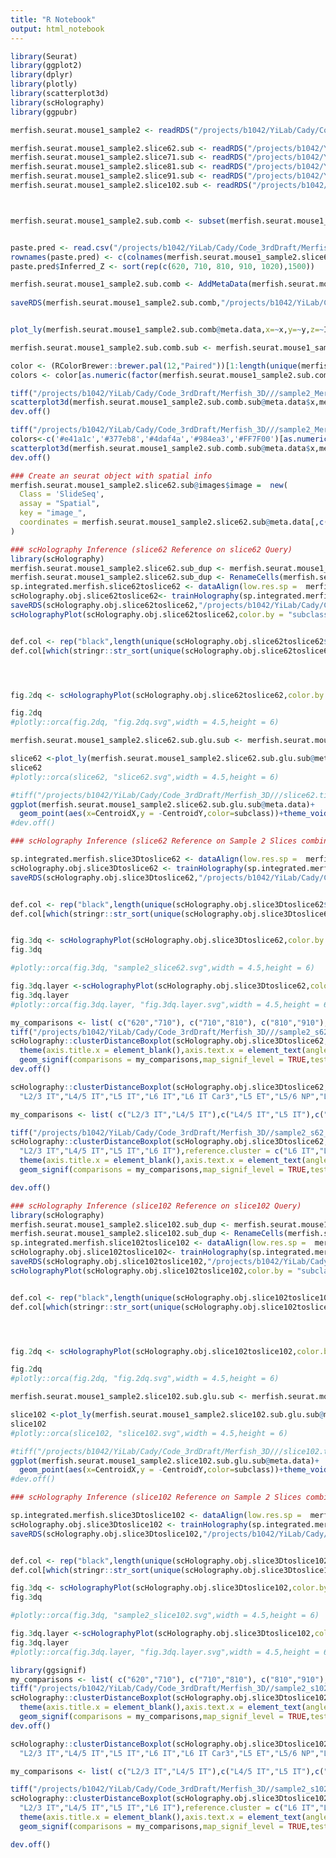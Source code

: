 ```yaml
---
title: "R Notebook"
output: html_notebook
---
```


```r
library(Seurat)
library(ggplot2)
library(dplyr)
library(plotly)
library(scatterplot3d)
library(scHolography)
library(ggpubr)

merfish.seurat.mouse1_sample2 <- readRDS("/projects/b1042/YiLab/Cady/Code_3rdDraft/Merfish_3D//merfish.seurat.mouse1_sample2.rds")
```


```r
merfish.seurat.mouse1_sample2.slice62.sub <- readRDS("/projects/b1042/YiLab/Cady/Code_3rdDraft/Merfish_3D/paste_sample2/mouse1_slice62_1500sub.rds")
merfish.seurat.mouse1_sample2.slice71.sub <- readRDS("/projects/b1042/YiLab/Cady/Code_3rdDraft/Merfish_3D/paste_sample2/mouse1_slice71_1500sub.rds")
merfish.seurat.mouse1_sample2.slice81.sub <- readRDS("/projects/b1042/YiLab/Cady/Code_3rdDraft/Merfish_3D/paste_sample2/mouse1_slice81_1500sub.rds")
merfish.seurat.mouse1_sample2.slice91.sub <- readRDS("/projects/b1042/YiLab/Cady/Code_3rdDraft/Merfish_3D/paste_sample2/mouse1_slice91_1500sub.rds")
merfish.seurat.mouse1_sample2.slice102.sub <- readRDS("/projects/b1042/YiLab/Cady/Code_3rdDraft/Merfish_3D/paste_sample2/mouse1_slice102_1500sub.rds")



merfish.seurat.mouse1_sample2.sub.comb <- subset(merfish.seurat.mouse1_sample2, cells=c(colnames(merfish.seurat.mouse1_sample2.slice62.sub),colnames(merfish.seurat.mouse1_sample2.slice71.sub),colnames(merfish.seurat.mouse1_sample2.slice81.sub),colnames(merfish.seurat.mouse1_sample2.slice91.sub),colnames(merfish.seurat.mouse1_sample2.slice102.sub)))


paste.pred <- read.csv("/projects/b1042/YiLab/Cady/Code_3rdDraft/Merfish_3D/paste_sample2/filename.csv")
rownames(paste.pred) <- c(colnames(merfish.seurat.mouse1_sample2.slice62.sub),colnames(merfish.seurat.mouse1_sample2.slice71.sub),colnames(merfish.seurat.mouse1_sample2.slice81.sub),colnames(merfish.seurat.mouse1_sample2.slice91.sub),colnames(merfish.seurat.mouse1_sample2.slice102.sub))
paste.pred$Inferred_Z <- sort(rep(c(620, 710, 810, 910, 1020),1500))

merfish.seurat.mouse1_sample2.sub.comb <- AddMetaData(merfish.seurat.mouse1_sample2.sub.comb, metadata = paste.pred[,c("x","y","Inferred_Z")])
 
saveRDS(merfish.seurat.mouse1_sample2.sub.comb,"/projects/b1042/YiLab/Cady/Code_3rdDraft/Merfish_3D/paste_sample2/merfish.seurat.mouse1_sample2.sub.comb.rds")


plot_ly(merfish.seurat.mouse1_sample2.sub.comb@meta.data,x=~x,y=~y,z=~Inferred_Z,color=~subclass,colors = "Paired", marker = list(size = 2))%>% add_markers()
```
```r

merfish.seurat.mouse1_sample2.sub.comb.sub <- merfish.seurat.mouse1_sample2.sub.comb[,which(merfish.seurat.mouse1_sample2.sub.comb$class_label%in%"Glutamatergic")]

color <- (RColorBrewer::brewer.pal(12,"Paired"))[1:length(unique(merfish.seurat.mouse1_sample2.sub.comb.sub@meta.data$subclass))] 
colors <- color[as.numeric(factor(merfish.seurat.mouse1_sample2.sub.comb.sub@meta.data$subclass,levels = stringr::str_sort(unique(merfish.seurat.mouse1_sample2.sub.comb.sub@meta.data$subclass),numeric = T)))]

tiff("/projects/b1042/YiLab/Cady/Code_3rdDraft/Merfish_3D///sample2_Merfish.dist.3D.layer.tiff", units="in", width=8, height=6, res=600)
scatterplot3d(merfish.seurat.mouse1_sample2.sub.comb.sub@meta.data$x,merfish.seurat.mouse1_sample2.sub.comb.sub@meta.data$y,merfish.seurat.mouse1_sample2.sub.comb.sub@meta.data$Inferred_Z, pch = 16, grid=T, box=FALSE,color=colors, xlab = "x",ylab = "y",zlab = "z")
dev.off()

tiff("/projects/b1042/YiLab/Cady/Code_3rdDraft/Merfish_3D///sample2_Merfish.dist.3D.layer.zlayer.tiff", units="in", width=8, height=6, res=600)
colors<-c('#e41a1c','#377eb8','#4daf4a','#984ea3','#FF7F00')[as.numeric(factor(merfish.seurat.mouse1_sample2.sub.comb.sub@meta.data$Inferred_Z))]
scatterplot3d(merfish.seurat.mouse1_sample2.sub.comb.sub@meta.data$x,merfish.seurat.mouse1_sample2.sub.comb.sub@meta.data$y,merfish.seurat.mouse1_sample2.sub.comb.sub@meta.data$Inferred_Z, pch = 16, grid=T, box=FALSE,color=colors, angle = 70,xlab = "x",ylab = "y",zlab = "z")
dev.off()
```

```r
### Create an seurat object with spatial info
merfish.seurat.mouse1_sample2.slice62.sub@images$image =  new(
  Class = 'SlideSeq',
  assay = "Spatial",
  key = "image_",
  coordinates = merfish.seurat.mouse1_sample2.slice62.sub@meta.data[,c("CentroidX","CentroidY")]
)
```

```r
### scHolography Inference (slice62 Reference on slice62 Query)
library(scHolography)
merfish.seurat.mouse1_sample2.slice62.sub_dup <- merfish.seurat.mouse1_sample2.slice62.sub
merfish.seurat.mouse1_sample2.slice62.sub_dup <- RenameCells(merfish.seurat.mouse1_sample2.slice62.sub_dup, paste0(colnames(merfish.seurat.mouse1_sample2.slice62.sub_dup),"_dup")) 
sp.integrated.merfish.slice62toslice62 <- dataAlign(low.res.sp =  merfish.seurat.mouse1_sample2.slice62.sub_dup,high.res.sp =  merfish.seurat.mouse1_sample2.slice62.sub,scProcessed = T,stProcessed = T,future.size = 7000)
scHolography.obj.slice62toslice62<- trainHolography(sp.integrated.merfish.slice62toslice62)
saveRDS(scHolography.obj.slice62toslice62,"/projects/b1042/YiLab/Cady/Code_3rdDraft/Merfish_3D/paste_sample2//merfish.slice62toslice62.rds")
scHolographyPlot(scHolography.obj.slice62toslice62,color.by = "subclass")


def.col <- rep("black",length(unique(scHolography.obj.slice62toslice62$scHolography.sc$subclass)))
def.col[which(stringr::str_sort(unique(scHolography.obj.slice62toslice62$scHolography.sc$subclass),numeric = T)%in%stringr::str_sort(unique(scHolography.obj.slice62toslice62$scHolography.sc$subclass[which(scHolography.obj.slice62toslice62$scHolography.sc$class_label%in%"Glutamatergic")]),numeric = T))] <-(RColorBrewer::brewer.pal(12,"Paired"))[1:9] 




fig.2dq <- scHolographyPlot(scHolography.obj.slice62toslice62,color.by = "subclass",cells =which(scHolography.obj.slice62toslice62$scHolography.sc$class_label%in%"Glutamatergic") ,color = def.col)%>% plotly::layout(scene = list(camera = list(eye = list(x = 2.25, z = 0, y = 0))))

fig.2dq
#plotly::orca(fig.2dq, "fig.2dq.svg",width = 4.5,height = 6)
```

```r
merfish.seurat.mouse1_sample2.slice62.sub.glu.sub <- merfish.seurat.mouse1_sample2.slice62.sub[,which(merfish.seurat.mouse1_sample2.slice62.sub$class_label%in%"Glutamatergic")]

slice62 <-plot_ly(merfish.seurat.mouse1_sample2.slice62.sub.glu.sub@meta.data,x=~CentroidX,y=~-CentroidY,color=~subclass,colors = "Paired", marker = list(size = 3))%>% add_markers()
slice62
#plotly::orca(slice62, "slice62.svg",width = 4.5,height = 6)

#tiff("/projects/b1042/YiLab/Cady/Code_3rdDraft/Merfish_3D///slice62.tiff", units="in", width=8, height=7, res=600)
ggplot(merfish.seurat.mouse1_sample2.slice62.sub.glu.sub@meta.data)+
  geom_point(aes(x=CentroidX,y = -CentroidY,color=subclass))+theme_void()+scale_color_brewer(palette = "Paired")+theme(axis.title = element_blank(),axis.text = element_blank(),axis.ticks = element_blank())+Seurat::NoLegend()
#dev.off()
```

```r
### scHolography Inference (slice62 Reference on Sample 2 Slices combined query)

sp.integrated.merfish.slice3Dtoslice62 <- dataAlign(low.res.sp =  merfish.seurat.mouse1_sample2.slice62.sub_dup,high.res.sp =  merfish.seurat.mouse1_sample2.sub.comb,scProcessed = T,stProcessed = T,future.size = 7000)
scHolography.obj.slice3Dtoslice62 <- trainHolography(sp.integrated.merfish.slice3Dtoslice62)
saveRDS(scHolography.obj.slice3Dtoslice62,"/projects/b1042/YiLab/Cady/Code_3rdDraft/Merfish_3D/paste_sample2//merfish.slice3Dtoslice62.rds")


def.col <- rep("black",length(unique(scHolography.obj.slice3Dtoslice62$scHolography.sc$subclass)))
def.col[which(stringr::str_sort(unique(scHolography.obj.slice3Dtoslice62$scHolography.sc$subclass),numeric = T)%in%stringr::str_sort(unique(scHolography.obj.slice3Dtoslice62$scHolography.sc$subclass[which(scHolography.obj.slice3Dtoslice62$scHolography.sc$class_label%in%"Glutamatergic")]),numeric = T))] <-(RColorBrewer::brewer.pal(12,"Paired"))[1:9] 


fig.3dq <- scHolographyPlot(scHolography.obj.slice3Dtoslice62,color.by = "subclass",cells =which(scHolography.obj.slice3Dtoslice62$scHolography.sc$class_label%in%"Glutamatergic") ,color = def.col)%>% plotly::layout(scene = list(camera = list(eye = list(x = 0, z = 0.25, y = 1.75))))
fig.3dq

#plotly::orca(fig.3dq, "sample2_slice62.svg",width = 4.5,height = 6)
```


```r
fig.3dq.layer <-scHolographyPlot(scHolography.obj.slice3Dtoslice62,color.by = "Inferred_Z",cells =which(scHolography.obj.slice3Dtoslice62$scHolography.sc$class_label%in%"Glutamatergic"),color = c('#e41a1c','#377eb8','#4daf4a','#984ea3','#FF7F00'))%>% plotly::layout(scene = list(camera = list(eye = list(x = 0, z = 1.75, y = 0))))
fig.3dq.layer
#plotly::orca(fig.3dq.layer, "fig.3dq.layer.svg",width = 4.5,height = 6)
```

```r

my_comparisons <- list( c("620","710"), c("710","810"), c("810","910"), c("910","1020"),c("620","810"),c("810","1020"))
tiff("/projects/b1042/YiLab/Cady/Code_3rdDraft/Merfish_3D///sample2_s62_Cortex.dist.3D.layer.tiff", units="in", width=5, height=6, res=600)
scHolography::clusterDistanceBoxplot(scHolography.obj.slice3Dtoslice62,annotationToUse = "Inferred_Z",query.cluster.list = c("620", "710", "810", "910","1020"),reference.cluster = c("620"))+ theme(legend.position = "none")+scale_fill_manual(values = c('#e41a1c','#377eb8','#4daf4a','#984ea3','#FF7F00'))+theme_classic()+ 
  theme(axis.title.x = element_blank(),axis.text.x = element_text(angle = 45,hjust=1),axis.title.y = element_text(size = 16,face = "bold"),axis.text = element_text(size = 15,face = "bold"))+NoLegend()+ylab("SMN Distance to slice 620")+ 
  geom_signif(comparisons = my_comparisons,map_signif_level = TRUE,test.args = list(size=5),y_position = c(rep(2.55,4),rep(2.65,2)))
dev.off()
```


```r
scHolography::clusterDistanceBoxplot(scHolography.obj.slice3Dtoslice62,annotationToUse = "subclass",query.cluster.list = c(
  "L2/3 IT","L4/5 IT","L5 IT","L6 IT","L6 IT Car3","L5 ET","L5/6 NP","L6 CT","L6b"),reference.cluster = c("L6 CT","L6b"))+ theme(legend.position = "none")+scale_fill_manual(values = color[c(1,2,4,7,8,3,5,6,9)])

my_comparisons <- list( c("L2/3 IT","L4/5 IT"),c("L4/5 IT","L5 IT"),c("L5 IT","L6 IT"))

tiff("/projects/b1042/YiLab/Cady/Code_3rdDraft/Merfish_3D//sample2_s62_Cortex.dist.3D.tiff", units="in", width=5, height=6, res=600)
scHolography::clusterDistanceBoxplot(scHolography.obj.slice3Dtoslice62,annotationToUse = "subclass",query.cluster.list = c(
  "L2/3 IT","L4/5 IT","L5 IT","L6 IT"),reference.cluster = c("L6 IT","L6 IT Car3","L6 CT","L6b"))+ theme(legend.position = "none")+scale_fill_manual(values = color[c(1,2,4,7,8,3,5,6,9)])+theme_classic()+ ylim(c(.9,7.5))+
  theme(axis.title.x = element_blank(),axis.text.x = element_text(angle = 45,hjust=1),axis.title.y = element_text(size = 16,face = "bold"),axis.text = element_text(size = 15,face = "bold"))+NoLegend()+ylab("SMN Distance to L6")+ 
  geom_signif(comparisons = my_comparisons,map_signif_level = TRUE,test.args = list(size=5))

dev.off()
```



```r
### scHolography Inference (slice102 Reference on slice102 Query)
library(scHolography)
merfish.seurat.mouse1_sample2.slice102.sub_dup <- merfish.seurat.mouse1_sample2.slice102.sub
merfish.seurat.mouse1_sample2.slice102.sub_dup <- RenameCells(merfish.seurat.mouse1_sample2.slice102.sub_dup, paste0(colnames(merfish.seurat.mouse1_sample2.slice102.sub_dup),"_dup")) 
sp.integrated.merfish.slice102toslice102 <- dataAlign(low.res.sp =  merfish.seurat.mouse1_sample2.slice102.sub_dup,high.res.sp =  merfish.seurat.mouse1_sample2.slice102.sub,scProcessed = T,stProcessed = T,future.size = 7000)
scHolography.obj.slice102toslice102<- trainHolography(sp.integrated.merfish.slice102toslice102)
saveRDS(scHolography.obj.slice102toslice102,"/projects/b1042/YiLab/Cady/Code_3rdDraft/Merfish_3D/paste_sample2//merfish.slice102toslice102.rds")
scHolographyPlot(scHolography.obj.slice102toslice102,color.by = "subclass")


def.col <- rep("black",length(unique(scHolography.obj.slice102toslice102$scHolography.sc$subclass)))
def.col[which(stringr::str_sort(unique(scHolography.obj.slice102toslice102$scHolography.sc$subclass),numeric = T)%in%stringr::str_sort(unique(scHolography.obj.slice102toslice102$scHolography.sc$subclass[which(scHolography.obj.slice102toslice102$scHolography.sc$class_label%in%"Glutamatergic")]),numeric = T))] <-(RColorBrewer::brewer.pal(12,"Paired"))[1:9] 




fig.2dq <- scHolographyPlot(scHolography.obj.slice102toslice102,color.by = "subclass",cells =which(scHolography.obj.slice102toslice102$scHolography.sc$class_label%in%"Glutamatergic") ,color = def.col)%>% plotly::layout(scene = list(camera = list(eye = list(x = 2.25, z = 0, y = 0))))

fig.2dq
#plotly::orca(fig.2dq, "fig.2dq.svg",width = 4.5,height = 6)
```

```r
merfish.seurat.mouse1_sample2.slice102.sub.glu.sub <- merfish.seurat.mouse1_sample2.slice102.sub[,which(merfish.seurat.mouse1_sample2.slice102.sub$class_label%in%"Glutamatergic")]

slice102 <-plot_ly(merfish.seurat.mouse1_sample2.slice102.sub.glu.sub@meta.data,x=~CentroidX,y=~-CentroidY,color=~subclass,colors = "Paired", marker = list(size = 3))%>% add_markers()
slice102
#plotly::orca(slice102, "slice102.svg",width = 4.5,height = 6)

#tiff("/projects/b1042/YiLab/Cady/Code_3rdDraft/Merfish_3D///slice102.tiff", units="in", width=8, height=7, res=600)
ggplot(merfish.seurat.mouse1_sample2.slice102.sub.glu.sub@meta.data)+
  geom_point(aes(x=CentroidX,y = -CentroidY,color=subclass))+theme_void()+scale_color_brewer(palette = "Paired")+theme(axis.title = element_blank(),axis.text = element_blank(),axis.ticks = element_blank())+Seurat::NoLegend()
#dev.off()
```

```r
### scHolography Inference (slice102 Reference on Sample 2 Slices combined query)

sp.integrated.merfish.slice3Dtoslice102 <- dataAlign(low.res.sp =  merfish.seurat.mouse1_sample2.slice102.sub_dup,high.res.sp =  merfish.seurat.mouse1_sample2.sub.comb,scProcessed = T,stProcessed = T,future.size = 7000)
scHolography.obj.slice3Dtoslice102 <- trainHolography(sp.integrated.merfish.slice3Dtoslice102)
saveRDS(scHolography.obj.slice3Dtoslice102,"/projects/b1042/YiLab/Cady/Code_3rdDraft/Merfish_3D/paste_sample2//merfish.slice3Dtoslice102.rds")


def.col <- rep("black",length(unique(scHolography.obj.slice3Dtoslice102$scHolography.sc$subclass)))
def.col[which(stringr::str_sort(unique(scHolography.obj.slice3Dtoslice102$scHolography.sc$subclass),numeric = T)%in%stringr::str_sort(unique(scHolography.obj.slice3Dtoslice102$scHolography.sc$subclass[which(scHolography.obj.slice3Dtoslice102$scHolography.sc$class_label%in%"Glutamatergic")]),numeric = T))] <-(RColorBrewer::brewer.pal(12,"Paired"))[1:9] 

fig.3dq <- scHolographyPlot(scHolography.obj.slice3Dtoslice102,color.by = "subclass",cells =which(scHolography.obj.slice3Dtoslice102$scHolography.sc$class_label%in%"Glutamatergic") ,color = def.col)%>% plotly::layout(scene = list(camera = list(eye = list(x = 0, z = 2.25, y = 0))))
fig.3dq

#plotly::orca(fig.3dq, "sample2_slice102.svg",width = 4.5,height = 6)
```


```r
fig.3dq.layer <-scHolographyPlot(scHolography.obj.slice3Dtoslice102,color.by = "Inferred_Z",cells =which(scHolography.obj.slice3Dtoslice102$scHolography.sc$class_label%in%"Glutamatergic"),color = c('#e41a1c','#377eb8','#4daf4a','#984ea3','#FF7F00'))%>% plotly::layout(scene = list(camera = list(eye = list(x = 0, z = 1.75, y = 0))))
fig.3dq.layer
#plotly::orca(fig.3dq.layer, "fig.3dq.layer.svg",width = 4.5,height = 6)
```

```r
library(ggsignif)
my_comparisons <- list( c("620","710"), c("710","810"), c("810","910"), c("910","1020"),c("620","810"),c("810","1020"))
tiff("/projects/b1042/YiLab/Cady/Code_3rdDraft/Merfish_3D//sample2_s102_Cortex.dist.3D.layer.tiff", units="in", width=5, height=6, res=600)
scHolography::clusterDistanceBoxplot(scHolography.obj.slice3Dtoslice102,annotationToUse = "Inferred_Z",query.cluster.list = c("620", "710", "810", "910","1020"),reference.cluster = c("620"))+ theme(legend.position = "none")+scale_fill_manual(values = c('#e41a1c','#377eb8','#4daf4a','#984ea3','#FF7F00'))+theme_classic()+ 
  theme(axis.title.x = element_blank(),axis.text.x = element_text(angle = 45,hjust=1),axis.title.y = element_text(size = 16,face = "bold"),axis.text = element_text(size = 15,face = "bold"))+NoLegend()+ylab("SMN Distance to slice 620")+ 
  geom_signif(comparisons = my_comparisons,map_signif_level = TRUE,test.args = list(size=5),y_position = c(rep(3.5,4),rep(3.65,2)))
dev.off()
```


```r
scHolography::clusterDistanceBoxplot(scHolography.obj.slice3Dtoslice102,annotationToUse = "subclass",query.cluster.list = c(
  "L2/3 IT","L4/5 IT","L5 IT","L6 IT","L6 IT Car3","L5 ET","L5/6 NP","L6 CT","L6b"),reference.cluster = c("L6 CT","L6b"))+ theme(legend.position = "none")+scale_fill_manual(values = color[c(1,2,4,7,8,3,5,6,9)])

my_comparisons <- list( c("L2/3 IT","L4/5 IT"),c("L4/5 IT","L5 IT"),c("L5 IT","L6 IT"))

tiff("/projects/b1042/YiLab/Cady/Code_3rdDraft/Merfish_3D//sample2_s102_Cortex.dist.3D.tiff", units="in", width=5, height=6, res=600)
scHolography::clusterDistanceBoxplot(scHolography.obj.slice3Dtoslice102,annotationToUse = "subclass",query.cluster.list = c(
  "L2/3 IT","L4/5 IT","L5 IT","L6 IT"),reference.cluster = c("L6 IT","L6 IT Car3","L6 CT","L6b"))+ theme(legend.position = "none")+scale_fill_manual(values = color[c(1,2,4,7,8,3,5,6,9)])+theme_classic()+ 
  theme(axis.title.x = element_blank(),axis.text.x = element_text(angle = 45,hjust=1),axis.title.y = element_text(size = 16,face = "bold"),axis.text = element_text(size = 15,face = "bold"))+NoLegend()+ylab("SMN Distance to L6")+ 
  geom_signif(comparisons = my_comparisons,map_signif_level = TRUE,test.args = list(size=5))

dev.off()
```












